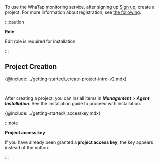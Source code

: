 To use the WhaTap monitoring service, after signing up [Sign up](https://www.whatap.io/en/signup/), create a project. For more information about registration, see [the following](../account/account-manage).

:::caution 

**Role**

Edit role is required for installation.

:::

## Project Creation

{@include: ../getting-started/_create-project-intro-v2.mdx}  

<br/>

After creating a project, you can install items in **_Management_** > **_Agent Installation_**. See the installation guide to proceed with installation.

{@include: ../getting-started/_accesskey.mdx}

:::note

**Project access key**

If you have already been granted a **project access key**, the key appears instead of the button.

:::
